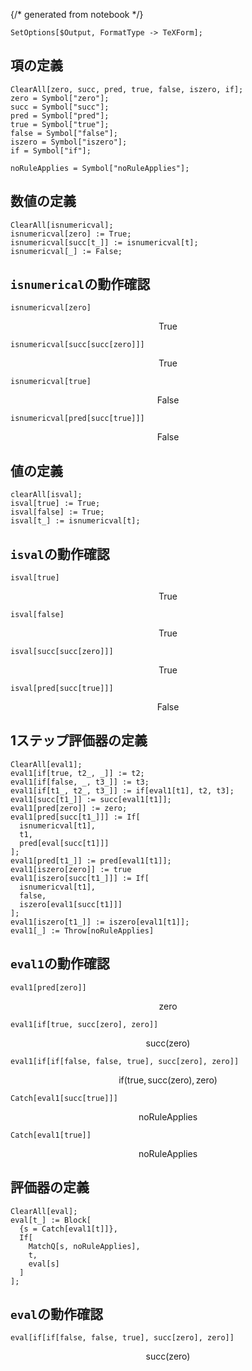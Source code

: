 {/* generated from notebook */}
<Config
  isIpynb
  ipynbLang="Wolfram Language"
  ipynbRelPath="reading/tapl/chap4-in-wolfram"
/>

<Config
  title="第四章をWolframで実装する"
  published
  />



```wolfram
SetOptions[$Output, FormatType -> TeXForm];
```



## 項の定義



```wolfram
ClearAll[zero, succ, pred, true, false, iszero, if];
zero = Symbol["zero"];
succ = Symbol["succ"];
pred = Symbol["pred"];
true = Symbol["true"];
false = Symbol["false"];
iszero = Symbol["iszero"];
if = Symbol["if"];

noRuleApplies = Symbol["noRuleApplies"];
```



## 数値の定義



```wolfram
ClearAll[isnumericval];
isnumericval[zero] := True;
isnumericval[succ[t_]] := isnumericval[t];
isnumericval[_] := False;
```



## `isnumerical`の動作確認



```wolfram
isnumericval[zero]
```

$$\text{True}$$



```wolfram
isnumericval[succ[succ[zero]]]
```

$$\text{True}$$



```wolfram
isnumericval[true]
```

$$\text{False}$$



```wolfram
isnumericval[pred[succ[true]]]
```

$$\text{False}$$

## 値の定義



```wolfram
clearAll[isval];
isval[true] := True;
isval[false] := True;
isval[t_] := isnumericval[t];
```



## `isval`の動作確認



```wolfram
isval[true]
```

$$\text{True}$$



```wolfram
isval[false]
```

$$\text{True}$$



```wolfram
isval[succ[succ[zero]]]
```

$$\text{True}$$



```wolfram
isval[pred[succ[true]]]
```

$$\text{False}$$

## 1ステップ評価器の定義



```wolfram
ClearAll[eval1];
eval1[if[true, t2_, _]] := t2;
eval1[if[false, _, t3_]] := t3;
eval1[if[t1_, t2_, t3_]] := if[eval1[t1], t2, t3];
eval1[succ[t1_]] := succ[eval1[t1]];
eval1[pred[zero]] := zero;
eval1[pred[succ[t1_]]] := If[
  isnumericval[t1],
  t1,
  pred[eval[succ[t1]]]
];
eval1[pred[t1_]] := pred[eval1[t1]];
eval1[iszero[zero]] := true
eval1[iszero[succ[t1_]]] := If[
  isnumericval[t1],
  false,
  iszero[eval1[succ[t1]]]
];
eval1[iszero[t1_]] := iszero[eval1[t1]];
eval1[_] := Throw[noRuleApplies]
```



## `eval1`の動作確認



```wolfram
eval1[pred[zero]]
```

$$\text{zero}$$



```wolfram
eval1[if[true, succ[zero], zero]]
```

$$\text{succ}(\text{zero})$$



```wolfram
eval1[if[if[false, false, true], succ[zero], zero]]
```

$$\text{if}(\text{true},\text{succ}(\text{zero}),\text{zero})$$



```wolfram
Catch[eval1[succ[true]]]
```

$$\text{noRuleApplies}$$



```wolfram
Catch[eval1[true]]
```

$$\text{noRuleApplies}$$

## 評価器の定義



```wolfram
ClearAll[eval];
eval[t_] := Block[
  {s = Catch[eval1[t]]},
  If[
    MatchQ[s, noRuleApplies],
    t,
    eval[s]
  ]
];
```



## `eval`の動作確認



```wolfram
eval[if[if[false, false, true], succ[zero], zero]]
```

$$\text{succ}(\text{zero})$$
